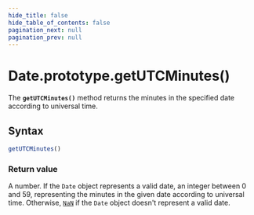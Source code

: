 ```yaml
---
hide_title: false
hide_table_of_contents: false
pagination_next: null
pagination_prev: null
---
```

# Date.prototype.getUTCMinutes()

The **`getUTCMinutes()`** method returns the minutes in the
specified date according to universal time.

## Syntax

```js
getUTCMinutes()
```

### Return value

A number.
If the `Date` object represents a valid date, an integer between 0 and 59,
representing the minutes in the given date according to universal time.
Otherwise, [`NaN`](https://developer.mozilla.org/docs/Web/JavaScript/Reference/Global_Objects/Number/NaN)
if the `Date` object doesn't represent a valid date.
